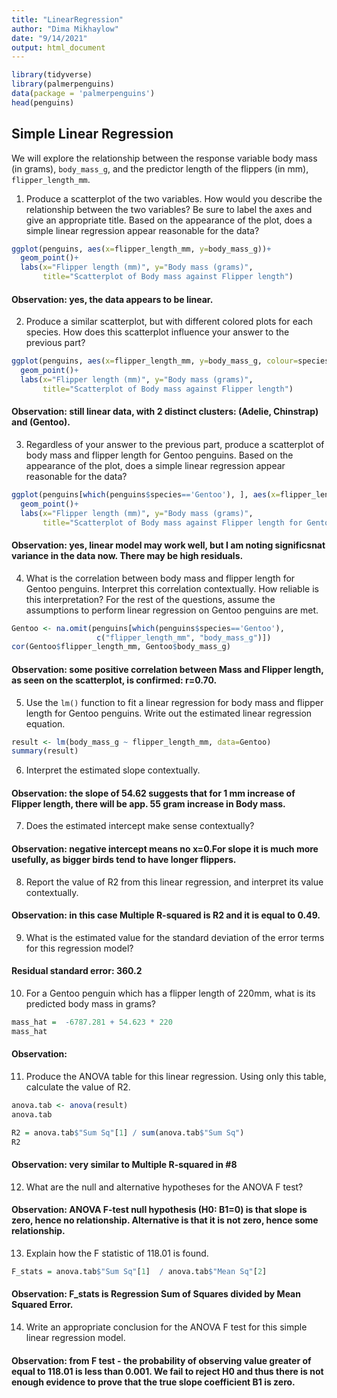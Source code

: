 ```yaml
---
title: "LinearRegression"
author: "Dima Mikhaylow"
date: "9/14/2021"
output: html_document
---
```



```r
library(tidyverse)
library(palmerpenguins)
data(package = 'palmerpenguins')
head(penguins)
```

## Simple Linear Regression

We will explore the relationship between the response variable body mass (in grams),
`body_mass_g`, and the predictor length of the flippers (in mm), `flipper_length_mm`.

1. Produce a scatterplot of the two variables. How would you describe the relationship between the two variables? Be sure to label the axes and give an appropriate title. Based on the appearance of the plot, does a simple linear regression appear reasonable for the data?

```r
ggplot(penguins, aes(x=flipper_length_mm, y=body_mass_g))+
  geom_point()+
  labs(x="Flipper length (mm)", y="Body mass (grams)",
       title="Scatterplot of Body mass against Flipper length")
```

#### Observation: yes, the data appears to be linear.

2. Produce a similar scatterplot, but with different colored plots for each species. How does this scatterplot influence your answer to the previous part?

```r
ggplot(penguins, aes(x=flipper_length_mm, y=body_mass_g, colour=species))+
  geom_point()+
  labs(x="Flipper length (mm)", y="Body mass (grams)",
       title="Scatterplot of Body mass against Flipper length")
```

#### Observation: still linear data, with 2 distinct clusters: (Adelie, Chinstrap) and (Gentoo).

3. Regardless of your answer to the previous part, produce a scatterplot of body mass
and flipper length for Gentoo penguins. Based on the appearance of the plot, does a
simple linear regression appear reasonable for the data?


``` r
ggplot(penguins[which(penguins$species=='Gentoo'), ], aes(x=flipper_length_mm, y=body_mass_g))+
  geom_point()+
  labs(x="Flipper length (mm)", y="Body mass (grams)",
       title="Scatterplot of Body mass against Flipper length for Gentoo only")
```

#### Observation: yes, linear model may work well, but I am noting significsnat variance in the data now. There may be high residuals. 

4. What is the correlation between body mass and flipper length for Gentoo penguins.
Interpret this correlation contextually. How reliable is this interpretation?
For the rest of the questions, assume the assumptions to perform linear regression on
Gentoo penguins are met.

```r
Gentoo <- na.omit(penguins[which(penguins$species=='Gentoo'),
                   c("flipper_length_mm", "body_mass_g")])
cor(Gentoo$flipper_length_mm, Gentoo$body_mass_g)
```

#### Observation: some positive correlation between Mass and Flipper length, as seen on the scatterplot, is confirmed: r=0.70.

5. Use the `lm()` function to fit a linear regression for body mass and flipper length for Gentoo penguins. Write out the estimated linear regression equation.

```r
result <- lm(body_mass_g ~ flipper_length_mm, data=Gentoo)
summary(result)
```


6. Interpret the estimated slope contextually.

#### Observation: the slope of 54.62 suggests that for 1 mm increase of Flipper length, there will be app. 55 gram increase in Body mass.

7. Does the estimated intercept make sense contextually?

#### Observation: negative intercept means no x=0.For slope it is much more usefully, as bigger birds tend to have longer flippers.

8. Report the value of R2 from this linear regression, and interpret its value contextually.

#### Observation: in this case Multiple R-squared is R2 and it is equal to 0.49.

9. What is the estimated value for the standard deviation of the error terms for this
regression model?

#### Residual standard error: 360.2

10. For a Gentoo penguin which has a flipper length of 220mm, what is its predicted body mass in grams?

```r
mass_hat =  -6787.281 + 54.623 * 220
mass_hat
```

#### Observation:

11. Produce the ANOVA table for this linear regression. Using only this table, calculate the value of R2.
```r
anova.tab <- anova(result)
anova.tab
```

``` r
R2 = anova.tab$"Sum Sq"[1] / sum(anova.tab$"Sum Sq")
R2
```
#### Observation: very similar to Multiple R-squared in #8

12. What are the null and alternative hypotheses for the ANOVA F test?

#### Observation: ANOVA F-test null hypothesis (H0: B1=0) is that slope is zero, hence no relationship. Alternative is that it is not zero, hence some relationship.


13. Explain how the F statistic of 118.01 is found.
```r
F_stats = anova.tab$"Sum Sq"[1]  / anova.tab$"Mean Sq"[2]  
```

#### Observation: F_stats is Regression Sum of Squares divided by Mean Squared Error.

14. Write an appropriate conclusion for the ANOVA F test for this simple linear regression model.

#### Observation: from F test - the probability of observing value greater of equal to 118.01 is less than 0.001. We fail to reject H0 and thus there is not enough evidence to prove that the true slope coefficient B1 is zero.  

